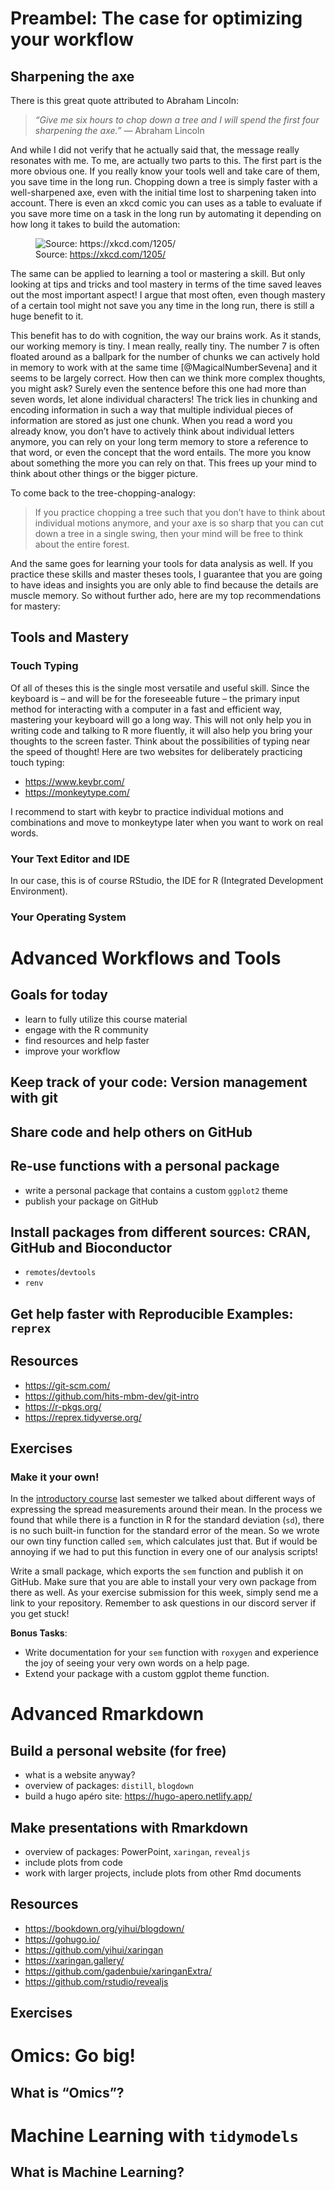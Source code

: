# Preambel: The case for optimizing your workflow

## Sharpening the axe

There is this great quote attributed to Abraham Lincoln:

> _"Give me six hours to chop down a tree and I will spend the first four sharpening the axe."_
> --- Abraham Lincoln

And while I did not verify that he actually said that,
the message really resonates with me.
To me, are actually two parts to this.
The first part is the more obvious one.
If you really know your tools well and take care of them, you save time in the long run.
Chopping down a tree is simply faster with a well-sharpened axe,
even with the initial time lost to sharpening taken into account.
There is even an xkcd comic you can uses as a table to evaluate if
you save more time on a task in the long run by automating it depending
on how long it takes to build the automation:

![Source: <https://xkcd.com/1205/>](https://imgs.xkcd.com/comics/is_it_worth_the_time.png)

The same can be applied to learning a tool or mastering a skill.
But only looking at tips and tricks and tool mastery in terms of the time saved
leaves out the most important aspect!
I argue that most often, even though mastery of a certain tool might not
save you any time in the long run, there is still a huge benefit to it.

This benefit has to do with cognition, the way our brains work.
As it stands, our working memory is tiny.
I mean really, really tiny.
The number 7 is often floated around as a ballpark for the
number of chunks we can actively hold in memory to work with at the same time [@MagicalNumberSevena]
and it seems to be largely correct.
How then can we think more complex thoughts, you might ask?
Surely even the sentence before this one had more than seven words,
let alone individual characters!
The trick lies in chunking and encoding information in such a way that
multiple individual pieces of information are stored as just one chunk.
When you read a word you already know, you don't have to actively think
about individual letters anymore, you can rely on your long term memory
to store a reference to that word, or even the concept that the word entails.
The more you know about something the more you can rely on that.
This frees up your mind to think about other things or the bigger picture.

To come back to the tree-chopping-analogy:

> If you practice chopping a tree such that you don't have to think
  about individual motions anymore,
  and your axe is so sharp that you can cut down a tree in a single swing,
  then your mind will be free to think about the entire forest.

And the same goes for learning your tools for data analysis as well.
If you practice these skills and master theses tools,
I guarantee that you are going to have ideas and insights you
are only able to find because the details are muscle memory.
So without further ado, here are my top recommendations for mastery:

## Tools and Mastery

### Touch Typing

Of all of theses this is the single most versatile and useful skill.
Since the keyboard is -- and will be for the foreseeable future -- 
the primary input method for interacting with a computer in a fast
and efficient way, mastering your keyboard will go a long way.
This will not only help you in writing code and talking to R more
fluently, it will also help you bring your thoughts to the screen faster.
Think about the possibilities of typing near the speed of thought!
Here are two websites for deliberately practicing touch typing:

- <https://www.keybr.com/>
- <https://monkeytype.com/>

I recommend to start with keybr to practice individual motions and combinations and move
to monkeytype later when you want to work on real words.

### Your Text Editor and IDE

In our case, this is of course RStudio, the IDE for R (Integrated Development Environment).

<!-- TODO -->

### Your Operating System

<!-- TODO -->

# Advanced Workflows and Tools {#intro}

## Goals for today

- learn to fully utilize this course material
- engage with the R community
- find resources and help faster
- improve your workflow

## Keep track of your code: Version management with git

## Share code and help others on GitHub

## Re-use functions with a personal package

- write a personal package that contains a custom `ggplot2` theme
- publish your package on GitHub

## Install packages from different sources: CRAN, GitHub and Bioconductor

- `remotes`/`devtools`
- `renv`

## Get help faster with Reproducible Examples: `reprex`

## Resources

- <https://git-scm.com/>
- <https://github.com/hits-mbm-dev/git-intro>
- <https://r-pkgs.org/>
- <https://reprex.tidyverse.org/>

## Exercises

### Make it your own!

In the [introductory course](https://jmbuhr.de/dataintro) last semester
we talked about different ways of expressing the spread measurements around their mean.
In the process we found that while there is a function in R for the
standard deviation (`sd`), there is no such built-in function for the
standard error of the mean.
So we wrote our own tiny function called `sem`, which calculates just that.
But if would be annoying if we had to put this function in every one of
our analysis scripts!

Write a small package,
which exports the `sem` function and publish it on GitHub.
Make sure that you are able to install your very own package
from there as well.
As your exercise submission for this week, simply send
me a link to your repository.
Remember to ask questions in our discord server if you get stuck!

**Bonus Tasks**:

- Write documentation for your `sem` function with `roxygen`
  and experience the joy of seeing your very own words on a help page.
- Extend your package with a custom ggplot theme function.


# Advanced Rmarkdown

## Build a personal website (for free)

- what is a website anyway?
- overview of packages: `distill`, `blogdown`
- build a hugo apéro site: <https://hugo-apero.netlify.app/>

## Make presentations with Rmarkdown

- overview of packages: PowerPoint, `xaringan`, `revealjs`
- include plots from code
- work with larger projects, include plots from other
  Rmd documents

## Resources

- <https://bookdown.org/yihui/blogdown/>
- <https://gohugo.io/>
- <https://github.com/yihui/xaringan>
- <https://xaringan.gallery/>
- <https://github.com/gadenbuie/xaringanExtra/>
- <https://github.com/rstudio/revealjs>

## Exercises

# Omics: Go big!

## What is "Omics"?




# Machine Learning with `tidymodels`

## What is Machine Learning?



























